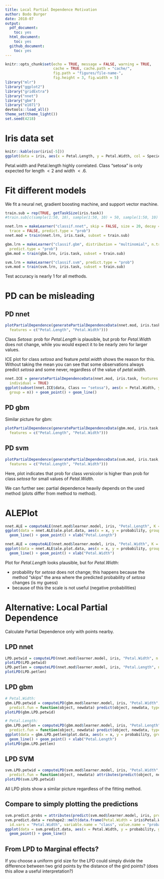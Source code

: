 ```yaml
---
title: Local Partial Dependence Motivation
author: Bodo Burger
date: 2018-07
output:
  pdf_document:
    toc: yes
  html_document: 
    toc: yes
  github_document:
    toc: yes
---
```


```r
knitr::opts_chunk$set(echo = TRUE, message = FALSE, warning = TRUE,
                      cache = TRUE, cache.path = "cache/",
                      fig.path = "figures/file-name-",
                      fig.height = 3, fig.width = 5)
library("mlr")
library("ggplot2")
library("gridExtra")
library("nnet")
library("gbm")
library("e1071")
devtools::load_all()
theme_set(theme_light())
set.seed(4218)
```

# Iris data set

```r
knitr::kable(cor(iris[-5]))
ggplot(data = iris, aes(x = Petal.Length, y = Petal.Width, col = Species)) + geom_point()
```

Petal.width and Petal.length highly correlated. Class "setosa" is only expected for 
length $< 2$ and width $<.6$.

# Fit different models

We fit a neural net, gradient boosting machine, and support vector machine.

```r
train.sub = rep(TRUE, getTaskSize(iris.task))
#train.sub[c(sample(1:50, 10), sample(1:50, 10) + 50, sample(1:50, 10) + 100)] = FALSE

nnet.lrn = makeLearner("classif.nnet", skip = FALSE, size = 20, decay = 0.0001, maxit = 1000,
  trace = FALSE, predict.type = "prob")
nnet.mod = train(nnet.lrn, iris.task, subset = train.sub)

gbm.lrn = makeLearner("classif.gbm", distribution = "multinomial", n.trees = 1000,
  predict.type = "prob")
gbm.mod = train(gbm.lrn, iris.task, subset = train.sub)

svm.lrn = makeLearner("classif.svm", predict.type = "prob")
svm.mod = train(svm.lrn, iris.task, subset = train.sub)
```

Test accuracy is nearly 1 for all methods.

# PD can be misleading

## PD nnet

```r
plotPartialDependence(generatePartialDependenceData(nnet.mod, iris.task,
  features = c("Petal.Length", "Petal.Width")))
```

Class *Setosa*: prob for *Petal.Length* is plausible, but prob for *Petal.Width* does not change, while you would expect it to be nearly zero for larger values.

ICE plot for class *setosa* and feature *petal.width* shows the reason for this. Without taking the mean
you can see that some observations always predict *setosa* and some never, regardless of the value of
*petal.width*.

```r
nnet.ICE = generatePartialDependenceData(nnet.mod, iris.task, features = "Petal.Width", 
  individual = TRUE)
ggplot(subset(nnet.ICE$data, Class == "setosa"), aes(x = Petal.Width, y = Probability, 
  group = n)) + geom_point() + geom_line()
```

## PD gbm

Similar picture for gbm:

```r
plotPartialDependence(generatePartialDependenceData(gbm.mod, iris.task,
  features = c("Petal.Length", "Petal.Width")))
```

## PD svm

```r
plotPartialDependence(generatePartialDependenceData(svm.mod, iris.task,
  features = c("Petal.Length", "Petal.Width")))
```

Here, plot indicates that prob for class *versicolor* is higher than prob for class *setosa* for small values of *Petal.Width*.

We can further see: partial dependence heavily depends on the used method (plots differ from method to method).


# ALEPlot

```r
nnet.ALE = computeALE(nnet.mod$learner.model, iris, "Petal.Length", K = 20, multiclass = TRUE)
ggplot(data = nnet.ALE$ale.plot.data, aes(x = x, y = probability, group = class, col = class)) +
  geom_line() + geom_point() + xlab("Petal.Length")
```

```r
nnet.ALE = computeALE(nnet.mod$learner.model, iris, "Petal.Width", K = 20, multiclass = TRUE)
ggplot(data = nnet.ALE$ale.plot.data, aes(x = x, y = probability, group = class, col = class)) +
  geom_line() + geom_point() + xlab("Petal.Width")
```

Plot for *Petal.Length* looks plausible, but for *Petal.Width*:

- probability for *setosa* does not change; this happens because the method "skips" the area where
  the predicted probability of *setosa* changes (is my guess)
- because of this the scale is not useful (negative probabilities)


# Alternative: Local Partial Dependence

Calculate Partial Dependence only with points nearby.

## LPD nnet

```r
LPD.petwid = computeLPD(nnet.mod$learner.model, iris, "Petal.Width", n = 20, multiclass = TRUE)
plotLPD(LPD.petwid)
LPD.petlen = computeLPD(nnet.mod$learner.model, iris, "Petal.Length", n = 20, multiclass = TRUE)
plotLPD(LPD.petlen)
```

## LPD gbm

```r
# Petal.Width:
gbm.LPD.petwid = computeLPD(gbm.mod$learner.model, iris, "Petal.Width", n = 20, multiclass = TRUE,
  predict.fun = function(object, newdata) predict(object, newdata, type = "response", n.trees = 1000)[, , 1])
plotLPD(gbm.LPD.petwid)

# Petal.Length:
gbm.LPD.petlen = computeLPD(gbm.mod$learner.model, iris, "Petal.Length", n = 20, multiclass = TRUE,
  predict.fun = function(object, newdata) predict(object, newdata, type = "response", n.trees = 1000)[, , 1])
ggplot(data = gbm.LPD.petlen$plot.data, aes(x = x, y = probability, group = class, col = class)) +
  geom_line() + geom_point() + xlab("Petal.Length")
plotLPD(gbm.LPD.petlen)
```

## LPD SVM

```r
svm.LPD.petwid = computeLPD(svm.mod$learner.model, iris, "Petal.Width", n = 20, multiclass = TRUE,
  predict.fun = function(object, newdata) attributes(predict(object, newdata, probability = TRUE))[["probabilities"]])
plotLPD(svm.LPD.petwid)
```

All LPD plots show a similar picture regardless of the fitting method.

## Compare to simply plotting the predictions

```r
svm.predict.probs = attributes(predict(svm.mod$learner.model, iris, probability = TRUE))[["probabilities"]]
svm.predict.data = reshape2::melt(data.frame(Petal.Width = iris$Petal.Width, svm.predict.probs), 
  id.vars = "Petal.Width", variable.name = "class", value.name = "probability")
ggplot(data = svm.predict.data, aes(x = Petal.Width, y = probability, group = class, col = class)) +
  geom_point() + geom_line()
```

## From LPD to Marginal effects?

If you choose a uniform grid size for the LPD could simply divide the difference between
two grid points by the distance of the gird points? (does this allow a useful interpretation?)
